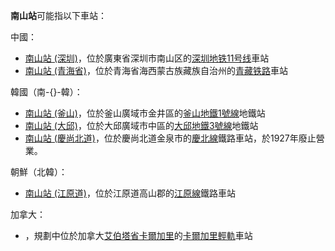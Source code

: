 '''南山站'''可能指以下車站：

;中國：
* [[南山站_(深圳)|南山站 (深圳)]]，位於廣東省深圳市南山区的[[深圳地铁11号线|深圳地铁11号线]]車站
* [[南山站_(青海省)|南山站 (青海省)]]，位於青海省海西蒙古族藏族自治州的[[青藏铁路|青藏铁路]]車站

;韓國（南-{}-韓）：
* [[南山站_(釜山)|南山站 (釜山)]]，位於釜山廣域市金井區的[[釜山都市铁道1号线|釜山地鐵1號線]]地鐵站
* [[南山站_(大邱)|南山站 (大邱)]]，位於大邱廣域市中區的[[大邱都市鐵道3號線|大邱地鐵3號線]]地鐵站
* [[南山站_(庆尚北道)|南山站 (慶尚北道)]]，位於慶尚北道金泉市的[[慶北線|慶北線]]鐵路車站，於1927年廢止營業。

;朝鮮（北韓）：
* [[南山站_(江原道)|南山站 (江原道)]]，位於江原道高山郡的[[江原線|江原線]]鐵路車站

;加拿大：
* {{le|南山站 (卡爾加里)|South Hill station}}，規劃中位於加拿大[[艾伯塔省|艾伯塔省]][[卡爾加里|卡爾加里]]的[[卡爾加里輕軌|卡爾加里輕軌]]車站

{{disambig|Cat=三字車站名消歧義}}